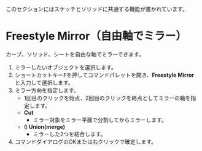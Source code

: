 
<Callout emoji="">このセクションにはスケッチとソリッドに共通する機能が書かれています。</Callout>

# Freestyle Mirror（自由軸でミラー）

<Reference shortcut="" command="Freestyle Mirror" button="" />

カーブ、ソリッド、シートを自由な軸でミラーできます。

1. ミラーしたいオブジェクトを選択します。
2. ショートカットキー<kbd>F</kbd>を押してコマンドパレットを開き、**Freestyle Mirror**と入力して選択します。
3. ミラー方向を指定します。
   - 1回目のクリックを始点、2回目のクリックを終点としてミラーの軸を指定します。
   - **Cut**
      - ミラー対象をミラー平面で分割してからミラーします。
   - <kbd>Q</kbd> **Union(merge)**
      - ミラーした2つを結合します。
4. コマンドダイアログのOKまたは右クリックで確定します。

